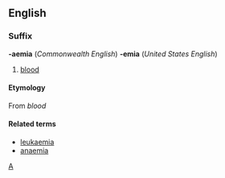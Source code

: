 ==English==
===Suffix===

'''-aemia''' (''Commonwealth English'') '''-emia''' (''United States English'')
# [[blood]]
====Etymology====
{{etystub}}
From {{Gr.}} [[]] ''blood''
====Related terms====
*[[leukaemia]]
*[[anaemia]]

[[Category:English suffixes|A]]